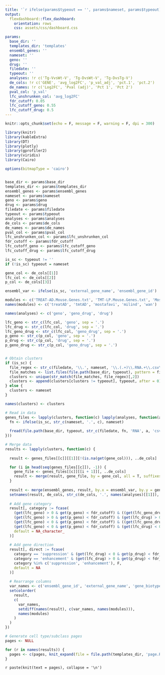 ```yaml
---
title: '`r ifelse(params$typeout == '', params$nameset, params$typeout)` results'
output: 
  flexdashboard::flex_dashboard:
    orientation: rows
    css: assets/css/dashboard.css

params:
  base_dir: ''
  templates_dir: 'templates'
  ensembl_genes: ''
  nameset: ''
  geno: ''
  drug: ''
  filedate: ''
  typeout: ''
  analyses: !r c('Tg-VvsWt-V', 'Tg-DvsWt-V', 'Tg-DvsTg-V')
  de_cols: !r c('GENE', 'avg_log2FC', 'p_val_adj', 'pct.1', 'pct.2')
  de_names: !r c('Log2FC', 'Pval (adj)', 'Pct 1', 'Pct 2')
  pval_col: 'p_val'
  lfc_unshrunken_col: 'avg_log2FC'
  fdr_cutoff: 0.05
  lfc_cutoff_geno: 0.55 
  lfc_cutoff_drug: 0.5
---
```


```r
knitr::opts_chunk$set(echo = F, message = F, warning = F, dpi = 300)

library(knitr)
library(kableExtra)
library(DT)
library(plotly)
library(gprofiler2)
library(viridis)
library(Cairo)

options(bitmapType = 'cairo')


base_dir <- params$base_dir
templates_dir <- params$templates_dir
ensembl_genes <- params$ensembl_genes
nameset <- params$nameset
geno <- params$geno
drug <- params$drug
filedate <- params$filedate
typeout <- params$typeout
analyses <- params$analyses
de_cols <- params$de_cols
de_names <- params$de_names
pval_col <- params$pval_col
lfc_unshrunken_col <- params$lfc_unshrunken_col
fdr_cutoff <- params$fdr_cutoff
lfc_cutoff_geno <- params$lfc_cutoff_geno
lfc_cutoff_drug <- params$lfc_cutoff_drug

is_sc <- typeout != ''
if (!is_sc) typeout = nameset

gene_col <- de_cols[[1]]
lfc_col <- de_cols[[2]]
p_col <- de_cols[[3]]

ensembl_var <- ifelse(is_sc, 'external_gene_name', 'ensembl_gene_id')
```

```r
modules <- c('TREAT-AD.Mouse.Genes.txt', 'TMT-LP.Mouse.Genes.txt', 'Mostafavi_etal.Mouse.Genes.txt', 'Milind_etal.Mouse.Genes.txt', 'AD_modules_full.tsv')
names(modules) <- c('treatAD', 'tmtAD', 'mostafavi', 'milind', 'wan')

names(analyses) <- c('geno', 'geno_drug', 'drug')

lfc_geno <- str_c(lfc_col, 'geno', sep = '.')
lfc_drug <- str_c(lfc_col, 'drug', sep = '.')
lfc_geno_drug <- str_c(lfc_col, 'geno_drug', sep = '.')
p_geno <- str_c(p_col, 'geno', sep = '.')
p_drug <- str_c(p_col, 'drug', sep = '.')
p_geno_drug <- str_c(p_col, 'geno_drug', sep = '.')


# Obtain clusters
if (is_sc) {
  file_regex <- str_c(filedate, '\\.', nameset, '\\.(.+)\\.RNA.+\\.csv\\.gz')
  file_matches <- list.files(file.path(base_dir, typeout), pattern = file_regex)
  clusters <- unique(str_match(file_matches, file_regex)[,2])
  clusters <- append(clusters[clusters != typeout], typeout, after = 0)  # order subclass before clusters
} else {
  clusters <- nameset
}

names(clusters) <- clusters

# Read in data
genes_files <- lapply(clusters, function(c) lapply(analyses, function(a) {
  fn <- ifelse(is_sc, str_c(nameset, '.', c), nameset)
  
  fread(file.path(base_dir, typeout, str_c(filedate, fn, 'RNA', a, 'csv.gz', sep = '.')))
}))

# Merge data
results <- lapply(clusters, function(c) {
  
  result <- genes_files[[c]][[1]][!(is.na(get(gene_col))), ..de_cols]

  for (i in head(seq(genes_files[[c]]), -1)) {
    gene_file <- genes_files[[c]][[i + 1]][, ..de_cols]
    result <- merge(result, gene_file, by = gene_col, all = T, suffixes = c('', str_c('.', names(analyses)[[i + 1]])))
  }
  
  result <- merge(ensembl_genes, result, by.x = ensembl_var, by.y = gene_col)
  setnames(result, de_cols, str_c(de_cols, '.', names(analyses)[[1]]), skip_absent = T)
  
  # Add gene category
  result[, category := fcase(
  	(get(lfc_geno) > 0 & get(p_geno) < fdr_cutoff) & ((get(lfc_geno_drug) < 0 & get(p_geno_drug) < fdr_cutoff) | (get(lfc_drug) < 0 & get(p_drug) < fdr_cutoff)), 'suppression',
  	(get(lfc_geno) > 0 & get(p_geno) < fdr_cutoff) & (get(lfc_drug) > 0 & get(p_drug) < fdr_cutoff), 'compensatory enhancement',
  	(get(lfc_geno) < 0 & get(p_geno) < fdr_cutoff) & ((get(lfc_geno_drug) > 0 & get(p_geno_drug) < fdr_cutoff) | (get(lfc_drug) > 0 & get(p_drug) < fdr_cutoff)), 'enhancement',
  	(get(lfc_geno) < 0 & get(p_geno) < fdr_cutoff) & (get(lfc_drug) < 0 & get(p_drug) < fdr_cutoff), 'compensatory suppression',
  	default = NA_character_
  )]
  
  # Add gene direction
  result[, direct := fcase(
    category == 'suppression' & (get(lfc_drug) < 0 & get(p_drug) < fdr_cutoff), T,
    category == 'enhancement' & (get(lfc_drug) > 0 & get(p_drug) < fdr_cutoff), T,
    category %in% c('suppression', 'enhancement'), F,
    default = NA
  )]
  
  # Rearrange columns
  var_names <- c('ensembl_gene_id', 'external_gene_name', 'gene_biotype', 'chromosome_name', 'category', 'direct')
  setcolorder(
    result, 
    c(
      var_names,
      setdiff(names(result), c(var_names, names(modules))),
      names(modules)
    )
  )
})
```

```r
# Generate cell type/subclass pages
pages <- NULL

for (r in names(results)) {
  pages <- c(pages, knit_expand(file = file.path(templates_dir, 'page.Rmd')))
}
```

`r paste(knit(text = pages), collapse = '\n')`
